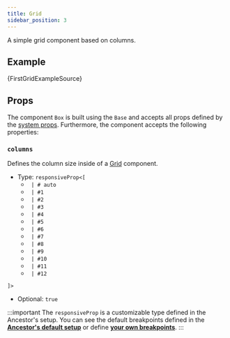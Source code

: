 ```yaml
---
title: Grid 
sidebar_position: 3
---
```



A simple grid component based on columns.

## Example

<CodeBlock className='language-reason'> {FirstGridExampleSource}</CodeBlock>

<Wrapper>
  <FirstGridExample />
</Wrapper>

## Props

The component `Box` is built using the `Base` and accepts all props defined by the [system props](/docs/system-props).
Furthermore, the component accepts the following properties:

### `columns`

Defines the column size inside of a [Grid](/docs/components/Grid) component.

- Type: `responsiveProp<[`
   - ` | # auto`
   - ` | #1`
   - ` | #2`
   - ` | #3`
   - ` | #4`
   - ` | #5`
   - ` | #6`
   - ` | #7`
   - ` | #8`
   - ` | #9`
   - ` | #10`
   - ` | #11`
   - ` | #12`

 `]>`

- Optional: `true`

:::important
 The `responsiveProp` is a customizable type defined in the Ancestor's setup.
 You can see the default breakpoints defined in the **[Ancestor's default setup](/docs/customization#default-breakpoints)** or define **[your own breakpoints](/docs/customization#custom-breakpoints)**.
:::
